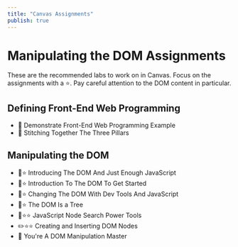 ```yaml
---
title: "Canvas Assignments"
publish: true
---
```


# Manipulating the DOM Assignments

These are the recommended labs to work on in Canvas. Focus on the assignments with a ⭐. Pay careful attention to the DOM content in particular.

## Defining Front-End Web Programming
- 📖 Demonstrate Front-End Web Programming Example
- 📖 Stitching Together The Three Pillars

## Manipulating the DOM
- 📖⭐️ Introducing The DOM And Just Enough JavaScript
- 📖⭐️ Introduction To The DOM To Get Started
- 📖⭐️ Changing The DOM With Dev Tools And JavaScript
- 📖⭐️ The DOM Is a Tree
- 📖⭐️⭐️ JavaScript Node Search Power Tools
- ✏️⭐️⭐️ Creating and Inserting DOM Nodes
- 📖 You're A DOM Manipulation Master
